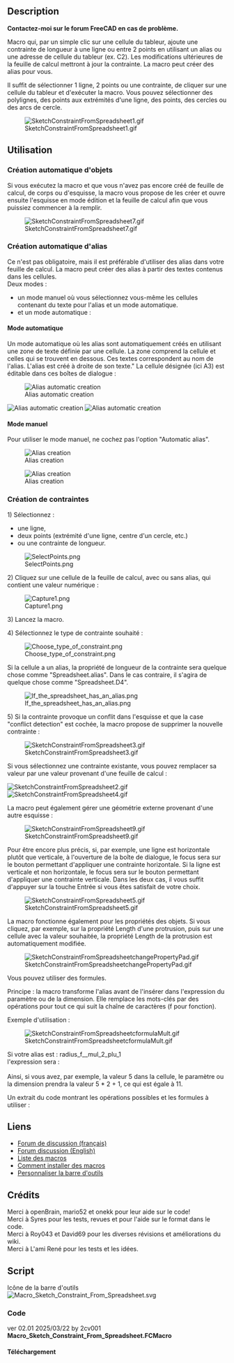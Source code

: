 <languages/>

{{Macro/fr
|Name=Macro Sketch Constraint From Spreadsheet
|Name/fr=Macro Sketch Constraint From Spreadsheet
|Description=Macro qui, par un simple clic sur une cellule du tableur, ajoute une contrainte de longueur à une ligne, un cercle ou entre 2 points en utilisant un alias ou une adresse de cellule du tableur (ex. C2). Les modifications futures de la feuille de calcul mettront à jour la contrainte. La macro peut créer des alias pour vous.<br>Il suffit de sélectionner une ligne, deux points ou une contrainte, de cliquer sur une cellule de la feuille de calcul et d'exécuter la macro. Vous pouvez sélectionner des lignes, des points aux extrémités d'une ligne, des points, des cercles ou des arcs de cercle.
|Author=2cv001
|Download=[https://wiki.freecad.org/images/d/dc/Macro_Sketch_Constraint_From_Spreadsheet.svg Icône de la barre d'outils]
|Version=02.01
|Date=2025-03-22
|FCVersion=Toutes
}}

== Description ==

'''Contactez-moi sur le forum FreeCAD en cas de problème.'''

Macro qui, par un simple clic sur une cellule du tableur, ajoute une contrainte de longueur à une ligne ou entre 2 points en utilisant un alias ou une adresse de cellule du tableur (ex. C2). Les modifications ultérieures de la feuille de calcul mettront à jour la contrainte. La macro peut créer des alias pour vous.

Il suffit de sélectionner 1 ligne, 2 points ou une contrainte, de cliquer sur une cellule du tableur et d'exécuter la macro. Vous pouvez sélectionner des polylignes, des points aux extrémités d'une ligne, des points, des cercles ou des arcs de cercle.

[[File:SketchConstraintFromSpreadsheet1.gif]]

{{Codeextralink|https://raw.githubusercontent.com/2cv001/FreeCAD-macros/master/Spreadsheet/Sketch_Constraint_From_Spreadsheet.FCMacro}}

<span id="Usage"></span>
==Utilisation==

<span id="Automatic_Object_creation"></span>
=== Création automatique d'objets ===

Si vous exécutez la macro et que vous n'avez pas encore créé de feuille de calcul, de corps ou d'esquisse, la macro vous propose de les créer et ouvre ensuite l'esquisse en mode édition et la feuille de calcul afin que vous puissiez commencer à la remplir.

[[File:SketchConstraintFromSpreadsheet7.gif]]

<span id="Automatic_Alias_creation"></span>
=== Création automatique d'alias ===

Ce n'est pas obligatoire, mais il est préférable d'utiliser des alias dans votre feuille de calcul. La macro peut créer des alias à partir des textes contenus dans les cellules.<br>
Deux modes : 
* un mode manuel où vous sélectionnez vous-même les cellules contenant du texte pour l'alias et un mode automatique. 
* et un mode automatique :

<span id="Automatic_mode"></span>
==== Mode automatique ====

Un mode automatique où les alias sont automatiquement créés en utilisant une zone de texte définie par une cellule. La zone comprend la cellule et celles qui se trouvent en dessous. Ces textes correspondent au nom de l'alias. L'alias est créé à droite de son texte." La cellule désignée (ici A3) est éditable dans ces boîtes de dialogue :

[[File:SketchConstraintFromSpreadsheet2302.png|alt=Alias automatic creation|Alias automatic creation]]

[[File:SketchConstraintFromSpreadsheet2303.png|alt=Alias automatic creation|Alias automatic creation]]
[[File:SketchConstraintFromSpreadsheet2304.gif|alt=Alias automatic creation|Alias automatic creation]]

<span id="Manual_mode"></span>
==== Mode manuel ====

Pour utiliser le mode manuel, ne cochez pas l'option "Automatic alias".

[[File:SketchConstraintFromSpreadsheet2301.png|alt=Alias creation|Alias creation]]

[[File:SketchConstraintFromSpreadsheet8.gif|alt=Alias creation|Alias creation]]

<span id="Constraints_creation"></span>
=== Création de contraintes ===

1) Sélectionnez :
* une ligne,
* deux points (extrémité d'une ligne, centre d'un cercle, etc.)
* ou une contrainte de longueur.

[[File:SelectPoints.png]]

2) Cliquez sur une cellule de la feuille de calcul, avec ou sans alias, qui contient une valeur numérique :

[[File:Capture1.png]]

3) Lancez la macro.

4) Sélectionnez le type de contrainte souhaité :

[[File:Choose type of constraint.png]]

Si la cellule a un alias, la propriété de longueur de la contrainte sera quelque chose comme "Spreadsheet.alias". Dans le cas contraire, il s'agira de quelque chose comme "Spreadsheet.D4".

[[File:If_the_spreadsheet_has_an_alias.png]]

5) Si la contrainte provoque un conflit dans l'esquisse et que la case "conflict detection" est cochée, la macro propose de supprimer la nouvelle contrainte :

[[File:SketchConstraintFromSpreadsheet3.gif]]

Si vous sélectionnez une contrainte existante, vous pouvez remplacer sa valeur par une valeur provenant d'une feuille de calcul :

[[File:SketchConstraintFromSpreadsheet2.gif]]
[[File:SketchConstraintFromSpreadsheet4.gif]]

La macro peut également gérer une géométrie externe provenant d'une autre esquisse :

[[File:SketchConstraintFromSpreadsheet9.gif]]

Pour être encore plus précis, si, par exemple, une ligne est horizontale plutôt que verticale, à l'ouverture de la boîte de dialogue, le focus sera sur le bouton permettant d'appliquer une contrainte horizontale. Si la ligne est verticale et non horizontale, le focus sera sur le bouton permettant d'appliquer une contrainte verticale. Dans les deux cas, il vous suffit d'appuyer sur la touche Entrée si vous êtes satisfait de votre choix.

[[File:SketchConstraintFromSpreadsheet5.gif]]

La macro fonctionne également pour les propriétés des objets. Si vous cliquez, par exemple, sur la propriété Length d'une protrusion, puis sur une cellule avec la valeur souhaitée, la propriété Length de la protrusion est automatiquement modifiée.

[[File:SketchConstraintFromSpreadsheetchangePropertyPad.gif]]

Vous pouvez utiliser des formules.

Principe : la macro transforme l'alias avant de l'insérer dans l'expression du paramètre ou de la dimension. Elle remplace les mots-clés par des opérations pour tout ce qui suit la chaîne de caractères {{Incode|f}} (f pour fonction).

Exemple d'utilisation :

[[File:SketchConstraintFromSpreadsheetcformulaMult.gif]]

Si votre alias est : radius_f__mul_2_plu_1<br>
l'expression sera :<br>
{{Incode|<<datas>>.radius_f__mul_2_plu_1 '''* 2 + 1'''}}<br>
Ainsi, si vous avez, par exemple, la valeur 5 dans la cellule, le paramètre ou la dimension prendra la valeur 5 * 2 + 1, ce qui est égale à 11.

Un extrait du code montrant les opérations possibles et les formules à utiliser :

{{Code|code=
formulaSeparator = '_f_'
dicoFormula = {
    '_div_':'/',
    '_mul_':'*',
    '_plu_':'+',
    '_mor_':'+',
    '_les_':'-',
    '_moi_':'-',
    '_pg_':'(',
    '_lp_':'(',
    '_pd_': ')',
    '_rp_': ')',
}
}}

<span id="Links"></span>
== Liens ==

* [https://forum.freecad.org/viewtopic.php?t=75972 Forum de discussion (français)]
* [https://forum.freecad.org/viewtopic.php?style=5&t=76990 Forum discussion (English)]
* [[Macros_recipes/fr|Liste des macros]]
* [[How_to_install_macros/fr|Comment installer des macros]]
* [[Customize_Toolbars/fr|Personnaliser la barre d'outils]]

<span id="Credits"></span>
== Crédits ==

Merci à openBrain, mario52 et onekk pour leur aide sur le code!<br/>
Merci à Syres pour les tests, revues et pour l'aide sur le format dans le code.<br/>
Merci à Roy043 et David69 pour les diverses révisions et améliorations du wiki.<br/>
Merci à L'ami René pour les tests et les idées.

== Script ==

Icône de la barre d'outils [[Image:Macro_Sketch_Constraint_From_Spreadsheet.svg]]

=== Code ===

ver 02.01 2025/03/22 by 2cv001 '''Macro_Sketch_Constraint_From_Spreadsheet.FCMacro'''
<span id="Download"></span>
==== Téléchargement ==== 
<br>
{{CodeDownload|https://raw.githubusercontent.com/2cv001/FreeCAD-macros/master/Spreadsheet/Sketch_Constraint_From_Spreadsheet.FCMacro| Download latest version of the macro}}